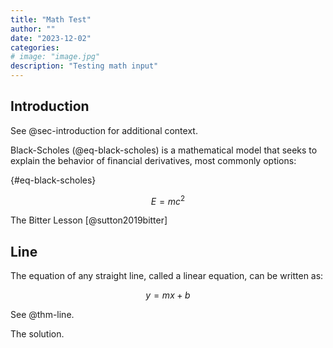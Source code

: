 ---
title: "Math Test"
author: ""
date: "2023-12-02"
categories: 
# image: "image.jpg"
description: "Testing math input"
---

## Introduction {#sec-introduction}

See @sec-introduction for additional context.

Black-Scholes (@eq-black-scholes) is a mathematical model that seeks to explain the behavior of financial derivatives, most commonly options:


\begin{equation}
\frac{\partial \mathrm C}{ \partial \mathrm t } + \frac{1}{2}\sigma^{2} \mathrm S^{2} \frac{\partial^{2} \mathrm C}{\partial \mathrm C^2}   + \mathrm r \mathrm S \frac{\partial \mathrm C}{\partial \mathrm S}\ = \mathrm r \mathrm C \tag{Black--Scholes Equation}
\end{equation}
{#eq-black-scholes}

$$
E = mc^2  \tag{mass-energy equation}
$$

<!-- ```{python}
#| label: fig-plot
#| fig-cap: "Plot"

import matplotlib.pyplot as plt
plt.plot([1,23,2,4])
plt.show()
```

For example, see @fig-plot. -->

The Bitter Lesson [@sutton2019bitter]

::: {#thm-line}

## Line

The equation of any straight line, called a linear equation, can be written as:

$$
y = mx + b
$$
:::

See @thm-line.

::: {.solution}
The solution.
:::
